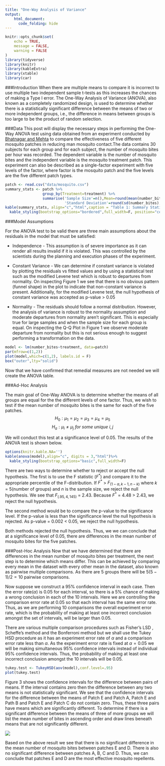 ```yaml
---
title: "One-Way Analysis of Variance"
output: 
    html_document:
      code_folding: hide
---
```


```r
knitr::opts_chunk$set(
	echo = TRUE,
	message = FALSE,
	warning = FALSE
)
library(tidyverse)
library(knitr)
library(kableExtra)
library(xtable)
library(car)
```

###Introduction
When there are multiple means to compare it is incorrect to use multiple two independent sample t-tests as this increases the chances of making a Type I error. The One-Way Analysis of Variance (ANOVA), also known as a completely randomized design, is used to determine whether there is a statistically significant difference between the means of two or more independent groups, i.e., the difference in means between groups is too large to be the product of random selection. 

###Data
This post will display the necessary steps in performing the One-Way ANOVA test using data obtained from an experiment conducted by [Bhatnagar and Mehta](https://www.ncbi.nlm.nih.gov/pmc/articles/PMC4925378/) to compare the effectiveness of five different mosquito patches in reducing man mosquito contact.The data contains 30 subjects for each group and for each subject, the number of mosquito bites per hour was recorded. The dependent variable is the number of mosquito bites and the independent variable is the mosquito treatment patch. This experiment can also be described as a single-factor experiment with five levels of the factor, where factor is the mosquito patch and the five levels are the five different patch types. 
```r
patch <- read.csv("data/mosquito.csv")
summary_stats <- patch %>% 
                 group_by(Treatment=treatment) %>% 
                 summarise('Sample Size'=n(),Mean=round(mean(number_bites),2),
                           'Standard Deviation'=round(sd(number_bites),2))
kable(summary_stats, align="c","html",caption = "Table 1: Summary Statistics") %>% 
  kable_styling(bootstrap_options="bordered",full_width=F, position="center") 
```


###Model Assumptions

For the ANOVA test to be valid there are three main assumptions about the residuals in the model that must be satisfied:

   + Independence - This assumption is of severe importance as it can render all results invalid if it is violated. This was controlled by the scientists during the planning and execution phases of the experiment.
   
   + Constant Variance - We can determine if constant variance is violated by plotting the residuals vs fitted values and by using a statistical test such as the modified Levene test which is robust to departures from normality. On inspecting Figure 1 we see that there is no obvious pattern (funnel shape) in the plot to indicate that non-constant variance is present. Additionally, for the modified Levene test, the null hypothesis of constant variance was accepted as p-value > 0.05
  
   + Normality - The residuals should follow a normal distribution. However, the analysis of variance is robust to the normality assumption and moderate departures from normality aren't significant. This is especially true for large samples and when the sample size for each group is equal. On inspecting the Q-Q Plot in Figure 1 we observe moderate departure from normality but this is not serious enough to suggest performing a transformation on the data.
   
```r
model <- lm(number_bites~treatment, data=patch)
par(mfrow=c(1,2))
plot(model,which=c(1,2), labels.id = F)
box("outer",lty="solid")
```

Now that we have confirmed that remedial measures are not needed we will create the ANOVA table.

###Ad-Hoc Analysis

The main goal of One-Way ANOVA is to determine whether the means of all groups are equal for the the different levels of one factor. Thus, we wish to test if the mean number of mosquito bites is the same for each of the five patches.
$$H_0: \mu_1= \mu_2=\mu_3=\mu_4=\mu_5$$
$$H_a: \mu_i\neq\mu_j \ for \ some \ unique \ i, j$$
                         
                           
We will conduct this test at a significance level of 0.05. The results of the ANOVA test is shown below.

```r
options(knitr.kable.NA='')
kable(anova(model),align="c", digits = 3,"html")%>% 
  kable_styling(bootstrap_options="basic",full_width=F) 

```

There are two ways to determine whether to reject or accept the null hypothesis. The first is to use the F statistic ($F^*$) and compare it to the appropriate percentile of the F-distribution. If $F^*$ > $F_{(1-\alpha, k-1, n-k)}$ where $k$ = 5(number of groups) and $n$ is the sample size, we reject the null hypothesis. We see that $F_{(.95,4,145)}$ = 2.43. Because $F^*$ = 4.48 > 2.43, we reject the null hypothesis.

The second method would be to compare the p-value to the significance level. If the p-value is less than the significance level the null hypothesis is rejected. As p-value = 0.002 < 0.05, we reject the null hypothesis.

Both methods rejected the null hypothesis. Thus, we we can conclude that at a significance level of 0.05, there are differences in the mean number of mosquito bites for the five patches.

###Post-Hoc Analysis
Now that we have determined that there are differences in the mean number of mosquito bites per treatment, the next step is to determine which means differ. This can be achieved by comparing every mean in the dataset with every other mean in the dataset, also known as pairwise multiple comparisons. As there are 5 groups there will be $5(5-1)/2 = 10$ pairwise comparisons.

Now suppose we construct a 95% confidence interval in each case. Then the error rate($\alpha$) is 0.05 for each interval, so there is a 5% chance of making a wrong conclusion in each  of the 10 intervals. Here we are controlling the comparison error rate at 0.05 so that each interval has the same error rate. Thus, as we are performing 10 comparisons the overall experiment error rate, which is the probability of making at least one incorrect conclusion amongst the set of intervals, will be larger than 0.05.

There are various multiple comparison procedures such as Fisher's LSD , Scheffe's method and the Bonferroni method but we shall use the Tukey HSD procedure as it has an experiment error rate of $\alpha$ and a comparison error rate less than $\alpha$. As the experiment error rate is fixed at $\alpha=0.05$ we will be making simultaneous 95% confidence intervals instead of individual 95% confidence intervals. Thus, the probability of making at least one incorrect conclusion amongst the 10 intervals will be 0.05.

```r
tukey.test <- TukeyHSD(aov(model),conf.level=.95)
plot(tukey.test)
```
Figure 3 shows the confidence intervals for the difference between pairs of means. If the interval contains zero then the difference between any two means is not statistically significant. We see that the confidence intervals for the difference between the means of
Patch E and Patch A, Patch E and Path B and Patch E and Patch C do not contain zero. Thus, these three pairs have means which are significantly different. To determine if there is a significant difference between the means of three of more groups we will list the mean number of bites in ascending order and draw lines beneath means that are not significantly different.

   ![](images/Capture.JPG)
   
Based on the above result we see that there is no significant difference in the mean number of mosquito bites between patches E and D. There is also no significant difference between patches A, B, C and D. Thus, we can conclude that patches E and D are the most effective mosquito repellents.


